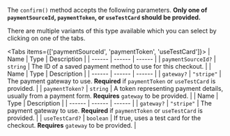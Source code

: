 The `confirm()` method accepts the following parameters. **Only one of `paymentSourceId`, `paymentToken`, or `useTestCard` should be provided.**

There are multiple variants of this type available which you can select by clicking on one of the tabs.

<Tabs items={['paymentSourceId', 'paymentToken', 'useTestCard']}>
<Tab>
| Name | Type | Description |
| ------ | ------ | ------ |
| `paymentSourceId?` | `string` | The ID of a saved payment method to use for this checkout. |
</Tab>
<Tab>
| Name | Type | Description |
| ------ | ------ | ------ |
| `gateway?` | `"stripe"` | The payment gateway to use. **Required** if `paymentToken` or `useTestCard` is provided. |
| `paymentToken?` | `string` | A token representing payment details, usually from a payment form. **Requires** `gateway` to be provided. |
</Tab>
<Tab>
| Name | Type | Description |
| ------ | ------ | ------ |
| `gateway?` | `"stripe"` | The payment gateway to use. **Required** if `paymentToken` or `useTestCard` is provided. |
| `useTestCard?` | `boolean` | If true, uses a test card for the checkout. **Requires** `gateway` to be provided. |
</Tab>
</Tabs>
